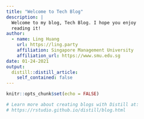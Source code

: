 ```yaml
---
title: "Welcome to Tech Blog"
description: |
  Welcome to my blog, Tech Blog. I hope you enjoy 
  reading it!
author:
  - name: Ling Huang
    url: https://ling.party
    affiliation: Singapore Management University
    affiliation_url: https://www.smu.edu.sg
date: 01-24-2021
output:
  distill::distill_article:
    self_contained: false
---
```


```r
knitr::opts_chunk$set(echo = FALSE)

# Learn more about creating blogs with Distill at:
# https://rstudio.github.io/distill/blog.html

```



